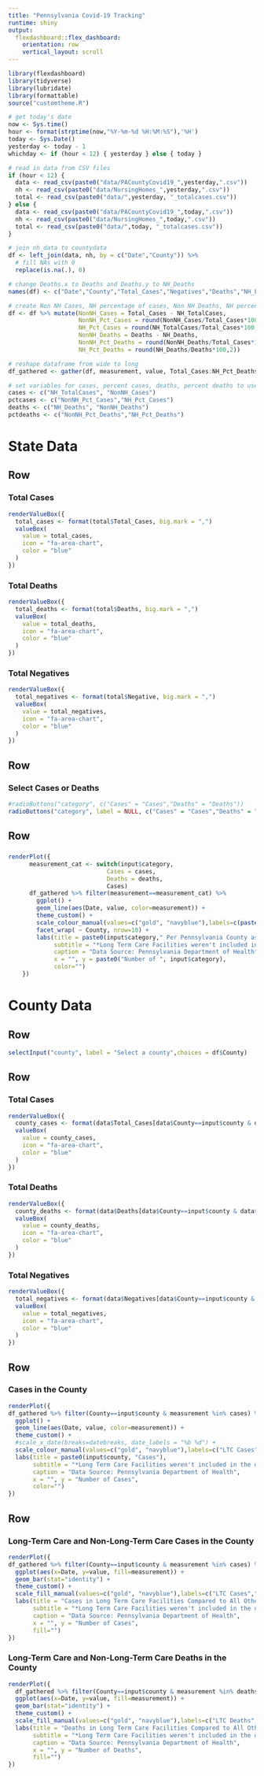 ```yaml
---
title: "Pennsylvania Covid-19 Tracking"
runtime: shiny
output:
  flexdashboard::flex_dashboard:
    orientation: row
    vertical_layout: scroll
---
```


```r
library(flexdashboard)
library(tidyverse)
library(lubridate)
library(formattable)
source("customtheme.R")
```

```r
# get today's date
now <- Sys.time()
hour <- format(strptime(now,"%Y-%m-%d %H:%M:%S"),'%H')
today <- Sys.Date()
yesterday <- today - 1
whichday <- if (hour < 12) { yesterday } else { today }
```

```r
# read in data from CSV files
if (hour < 12) {
  data <- read_csv(paste0("data/PACountyCovid19_",yesterday,".csv"))
  nh <- read_csv(paste0("data/NursingHomes_",yesterday,".csv")) 
  total <- read_csv(paste0("data/",yesterday, "_totalcases.csv"))
} else {
  data <- read_csv(paste0("data/PACountyCovid19_",today,".csv"))
  nh <- read_csv(paste0("data/NursingHomes_",today,".csv"))
  total <- read_csv(paste0("data/",today, "_totalcases.csv"))
}
```

```r
# join nh_data to countydata
df <- left_join(data, nh, by = c("Date","County")) %>% 
  # fill NAs with 0
  replace(is.na(.), 0)
```

```r
# change Deaths.x to Deaths and Deaths.y to NH_Deaths
names(df) <- c("Date","County","Total_Cases","Negatives","Deaths","NH_Facilities","NH_ResidentCases","NH_EmployeeCases","NH_Deaths","NH_TotalCases")

# create Non NH Cases, NH percentage of cases, Non NH Deaths, NH percentage of deaths
df <- df %>% mutate(NonNH_Cases = Total_Cases - NH_TotalCases,
                    NonNH_Pct_Cases = round(NonNH_Cases/Total_Cases*100,2),
                    NH_Pct_Cases = round(NH_TotalCases/Total_Cases*100,2),
                    NonNH_Deaths = Deaths - NH_Deaths,
                    NonNH_Pct_Deaths = round(NonNH_Deaths/Total_Cases*100,2),
                    NH_Pct_Deaths = round(NH_Deaths/Deaths*100,2))

# reshape dataframe from wide to long
df_gathered <- gather(df, measurement, value, Total_Cases:NH_Pct_Deaths, factor_key = TRUE)
```

```r
# set variables for cases, percent cases, deaths, percent deaths to use to select specific measurements
cases <- c("NH_TotalCases", "NonNH_Cases")
pctcases <- c("NonNH_Pct_Cases","NH_Pct_Cases")
deaths <- c("NH_Deaths", "NonNH_Deaths")
pctdeaths <- c("NonNH_Pct_Deaths","NH_Pct_Deaths")
```



State Data
=======================================================================
Row
-----------------------------------------------------------------------
### Total Cases {.value-box}
```r
renderValueBox({
  total_cases <- format(total$Total_Cases, big.mark = ",")
  valueBox(
    value = total_cases,
    icon = "fa-area-chart",
    color = "blue"
  )
})
```

### Total Deaths {.value-box}

```r
renderValueBox({
  total_deaths <- format(total$Deaths, big.mark = ",")
  valueBox(
    value = total_deaths,
    icon = "fa-area-chart",
    color = "blue"
  )
})
```

### Total Negatives {.value-box}

```r
renderValueBox({
  total_negatives <- format(total$Negative, big.mark = ",")
  valueBox(
    value = total_negatives,
    icon = "fa-area-chart",
    color = "blue"
  )
})
```

Row {data-height=50}
-----------------------------------------------------------------------
### Select Cases or Deaths 
```r
#radioButtons("category", c("Cases" = "Cases","Deaths" = "Deaths"))
radioButtons("category", label = NULL, c("Cases" = "Cases","Deaths" = "Deaths"), inline=TRUE)
```

Row 
-----------------------------------------------------------------------
### 
```r
renderPlot({
      measurement_cat <- switch(input$category,
                            Cases = cases,
                            Deaths = deaths,
                            Cases)
      df_gathered %>% filter(measurement==measurement_cat) %>%
        ggplot() +
        geom_line(aes(Date, value, color=measurement)) +
        theme_custom() +
        scale_colour_manual(values=c("gold", "navyblue"),labels=c(paste0("LTC ",input$category),paste0("Non-LTC ",input$category))) +
        facet_wrap( ~ County, nrow=10) +
        labs(title = paste0(input$category," Per Pennsylvania County as of ", whichday),
             subtitle = "*Long Term Care Facilities weren't included in the data until April 16",
             caption = "Data Source: Pennsylvania Department of Health",
             x = "", y = paste0("Number of ", input$category), 
             color="")
    })
```

County Data
=======================================================================
Row {data-height=100}
-----------------------------------------------------------------------
```r
selectInput("county", label = "Select a county",choices = df$County)
```

Row
-----------------------------------------------------------------------
### Total Cases {.value-box}

```r
renderValueBox({
  county_cases <- format(data$Total_Cases[data$County==input$county & data$Date==max(data$Date)], big.mark = ",")
  valueBox(
    value = county_cases,
    icon = "fa-area-chart",
    color = "blue"
  )
})
```

### Total Deaths {.value-box}

```r
renderValueBox({
  county_deaths <- format(data$Deaths[data$County==input$county & data$Date==max(data$Date)], big.mark = ",")
  valueBox(
    value = county_deaths,
    icon = "fa-area-chart",
    color = "blue"
  )
})
```

### Total Negatives {.value-box}

```r
renderValueBox({
  total_negatives <- format(data$Negatives[data$County==input$county & data$Date==max(data$Date)], big.mark = ",")
  valueBox(
    value = total_negatives,
    icon = "fa-area-chart",
    color = "blue"
  )
})
```

Row
-----------------------------------------------------------------------
### Cases in the County
```r
renderPlot({
df_gathered %>% filter(County==input$county & measurement %in% cases) %>%
  ggplot() +
  geom_line(aes(Date, value, color=measurement)) +
  theme_custom() +
  #scale_x_date(breaks=datebreaks, date_labels = "%b %d") +
  scale_colour_manual(values=c("gold", "navyblue"),labels=c("LTC Cases","Non-LTC Cases")) +
  labs(title = paste0(input$county, "Cases"),
       subtitle = "*Long Term Care Facilities weren't included in the data until April 16",
       caption = "Data Source: Pennsylvania Department of Health",
       x = "", y = "Number of Cases", 
       color="")
})
```

Row
-----------------------------------------------------------------------
### Long-Term Care and Non-Long-Term Care Cases in the County
```r
renderPlot({
df_gathered %>% filter(County==input$county & measurement %in% cases) %>%
  ggplot(aes(x=Date, y=value, fill=measurement)) +
  geom_bar(stat="identity") +
  theme_custom() +
  scale_fill_manual(values=c("gold", "navyblue"),labels=c("LTC Cases","Non-LTC Cases")) +
  labs(title = "Cases in Long Term Care Facilities Compared to All Others",
       subtitle = "*Long Term Care Facilities weren't included in the data until April 16",
       caption = "Data Source: Pennsylvania Department of Health", 
       x = "", y = "Number of Cases",
       fill="") 
})
```

### Long-Term Care and Non-Long-Term Care Deaths in the County
```r
renderPlot({
  df_gathered %>% filter(County==input$county & measurement %in% deaths) %>%
  ggplot(aes(x=Date, y=value, fill=measurement)) +
  geom_bar(stat="identity") +
  theme_custom() +
  scale_fill_manual(values=c("gold", "navyblue"),labels=c("LTC Deaths","Non-LTC Deaths")) +
  labs(title = "Deaths in Long Term Care Facilities Compared to All Others",
       subtitle = "*Long Term Care Facilities weren't included in the data until April 16",
       caption = "Data Source: Pennsylvania Department of Health", 
       x = "", y = "Number of Deaths",
       fill="") 
})
```


